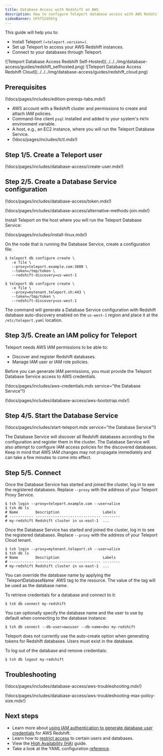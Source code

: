 ```yaml
---
title: Database Access with Redshift on AWS
description: How to configure Teleport database access with AWS Redshift PostgreSQL.
videoBanner: UFhT52d5bYg
---
```


This guide will help you to:

- Install Teleport `(=teleport.version=)`.
- Set up Teleport to access your AWS Redshift instances.
- Connect to your databases through Teleport.

<Tabs>
<TabItem scope={["oss", "enterprise"]} label="Self-Hosted">
![Teleport Database Access Redshift Self-Hosted](../../../img/database-access/guides/redshift_selfhosted.png)
</TabItem>
<TabItem scope={["cloud"]} label="Teleport Enterprise Cloud">
![Teleport Database Access Redshift Cloud](../../../img/database-access/guides/redshift_cloud.png)
</TabItem>

</Tabs>

## Prerequisites

(!docs/pages/includes/edition-prereqs-tabs.mdx!)

- AWS account with a Redshift cluster and permissions to create and attach IAM
  policies.
- Command-line client `psql` installed and added to your system's `PATH` environment variable.
- A host, e.g., an EC2 instance, where you will run the Teleport Database
  Service.
- (!docs/pages/includes/tctl.mdx!)

## Step 1/5. Create a Teleport user

(!docs/pages/includes/database-access/create-user.mdx!)

## Step 2/5. Create a Database Service configuration

(!docs/pages/includes/database-access/token.mdx!)

(!docs/pages/includes/database-access/alternative-methods-join.mdx!)

Install Teleport on the host where you will run the Teleport Database Service:

(!docs/pages/includes/install-linux.mdx!)

On the node that is running the Database Service, create a configuration file:

<Tabs>
<TabItem scope={["oss", "enterprise"]} label="Self-Hosted">

```code
$ teleport db configure create \
   -o file \
   --proxy=teleport.example.com:3080 \
   --token=/tmp/token \
   --redshift-discovery=us-west-1
```

</TabItem>
<TabItem scope={["cloud"]} label="Teleport Enterprise Cloud">

```code
$ teleport db configure create \
   -o file \
   --proxy=mytenant.teleport.sh:443 \
   --token=/tmp/token \
   --redshift-discovery=us-west-1
```

</TabItem>

</Tabs>

The command will generate a Database Service configuration with Redshift
database auto-discovery enabled on the `us-west-1` region and place it at the
`/etc/teleport.yaml` location.

## Step 3/5. Create an IAM policy for Teleport

Teleport needs AWS IAM permissions to be able to:

- Discover and register Redshift databases.
- Manage IAM user or IAM role policies.

Before you can generate IAM permissions, you must provide the Teleport Database
Service access to AWS credentials.

(!docs/pages/includes/aws-credentials.mdx service="the Database Service"!)

(!docs/pages/includes/database-access/aws-bootstrap.mdx!)

## Step 4/5. Start the Database Service

(!docs/pages/includes/start-teleport.mdx service="the Database Service"!)

The Database Service will discover all Redshift databases according to the configuration
and register them in the cluster. The Database Service will also attempt to configure IAM
access policies for the discovered databases. Keep in mind that AWS IAM changes
may not propagate immediately and can take a few minutes to come into effect.

## Step 5/5. Connect

<Tabs>
<TabItem scope={["oss", "enterprise"]} label="Self-Hosted">

Once the Database Service has started and joined the cluster, log in to see the
registered databases. Replace `--proxy` with the address of your Teleport Proxy
Service.

```code
$ tsh login --proxy=teleport.example.com --user=alice
$ tsh db ls
# Name        Description                    Labels
# ----------- ------------------------------ --------
# my-redshift Redshift cluster in us-east-1  ...
```

</TabItem>
<TabItem scope={["cloud"]} label="Teleport Enterprise Cloud">

Once the Database Service has started and joined the cluster, log in to see the
registered databases. Replace `--proxy` with the address of your Teleport Cloud
tenant.

```code
$ tsh login --proxy=mytenant.teleport.sh --user=alice
$ tsh db ls
# Name        Description                    Labels
# ----------- ------------------------------ --------
# my-redshift Redshift cluster in us-east-1  ...
```

</TabItem>

</Tabs>

<Admonition type="note" title="Note">
  You can override the database name by applying the `TeleportDatabaseName` AWS tag to the resource. The value of the tag will be used as the database name.
</Admonition>

To retrieve credentials for a database and connect to it:

```code
$ tsh db connect my-redshift
```

You can optionally specify the database name and the user to use by default
when connecting to the database instance:

```code
$ tsh db connect --db-user=awsuser --db-name=dev my-redshift
```

<Admonition type="note" title="Database users must exist">
  Teleport does not currently use the auto-create option when generating
  tokens for Redshift databases. Users must exist in the database.
</Admonition>

To log out of the database and remove credentials:

```code
$ tsh db logout my-redshift
```

## Troubleshooting

(!docs/pages/includes/database-access/aws-troubleshooting.mdx!)

(!docs/pages/includes/database-access/aws-troubleshooting-max-policy-size.mdx!)

## Next steps

- Learn more about [using IAM authentication to generate database user
  credentials](https://docs.aws.amazon.com/redshift/latest/mgmt/generating-user-credentials.html) for AWS Redshift.
- Learn how to [restrict access](../rbac.mdx) to certain users and databases.
- View the [High Availability (HA)](../guides/ha.mdx) guide.
- Take a look at the YAML configuration [reference](../reference/configuration.mdx).

